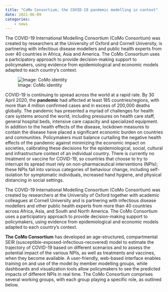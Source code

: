 ```yaml
---
title: "CoMo Consortium, the COVID-19 pandemic modelling in context"
date: 2021-06-09
categories:
    - news
---
```


The COVID-19 International Modelling Consortium (CoMo Consortium) was created by researchers at the University of Oxford and Cornell University, is partnering with infectious disease modellers and public health experts from over 40 countries in Africa, Asia and America. The CoMo Consortium uses a participatory approach to provide decision-making support to policymakers, using evidence from epidemiological and economic models adapted to each country’s context.

![Image: CoMo identity](old_como_pic.webp)

COVID-19 is continuing to spread across the world at a rapid rate. By 30 April 2020, the **pandemic** had affected at least 185 countries/regions, with more than 4 million confirmed cases and in excess of 200,000 deaths globally. The pandemic has presented a myriad of challenges for health care systems around the world, including pressures on health care staff, general hospital beds, intensive care capacity and specialized equipment. In addition to the health effects of the disease, lockdown measures to contain the disease have placed a significant economic burden on countries and communities. Policymakers must balance curtailing the negative health effects of the pandemic against minimizing the economic impact on societies, calibrating these decisions for the epidemiological, social, cultural and infrastructure context of an individual country. There is currently no treatment or vaccine for COVID-19, so countries that choose to try to interrupt its spread must rely on non-pharmaceutical interventions (NPIs); these NPIs fall into various categories of behaviour change, including self-isolation for symptomatic individuals, increased hand hygiene, and physical distancing in social settings.

The COVID-19 International Modelling Consortium (CoMo Consortium) was created by researchers at the University of Oxford together with academic colleagues at Cornell University and is partnering with infectious disease modellers and other public health experts from more than 40 countries across Africa, Asia, and South and North America. The CoMo Consortium uses a participatory approach to provide decision-making support to policymakers, using evidence from epidemiological and economic models adapted to each country’s context.

**The CoMo Consortium** has developed an age-structured, compartmental SEIR (susceptible-exposed-infectious-recovered) model to estimate the trajectory of COVID-19 based on different scenarios and to assess the potential impact of the various NPIs, as well as treatments and vaccines, when they become available. A user-friendly, web-based interface enables training on and use of the model by member modelling groups, while dashboards and visualization tools allow policymakers to see the predicted impacts of different NPIs in real time. The CoMo Consortium comprises several working groups, with each group playing a specific role, as outlined below.